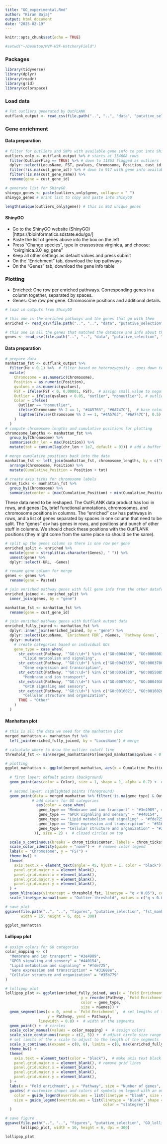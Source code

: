 ```yaml
---
title: "GO_experimental.Rmd"
author: "Kiran Bajaj"
output: html_document
date: "2025-02-19"
---
```


```r
knitr::opts_chunk$set(echo = TRUE)
```

```r
#setwd("~/Desktop/MVP-H2F-HatcheryField")
```

### Packages

```r

library(tidyverse)
library(dplyr)
library(readr)
library(grid)
library(colorspace)

```

### Load data

```r

# Fst outliers generated by OutFLANK
outflank_output <- read_csv(file.path("..", "..", "data", "putative_selection", "outflank_results.csv"))

```

### Gene enrichment

#### Data preparation

```r

# filter for outliers and SNPs with available gene info to put into ShinyGO
outliers_only <- outflank_output %>% # starts at 154608 rows
  filter(OutlierFlag == TRUE) %>% # down to 11863 flagged as outliers
  dplyr::select(LocusName, FST, pvalues, Chromosome, Position, cust_id, cust_gene_id, cust_gene_name) %>%
  filter(!is.na(cust_gene_id)) %>% # down to 917 with gene info available
  filter(!is.na(cust_gene_name)) %>%
  rename(gene = cust_gene_id)

# generate list for ShinyGO
shinygo_genes <- paste(outliers_only$gene, collapse = " ")
shinygo_genes # print list to copy and paste into ShinyGO

length(unique(outliers_only$gene)) # this is 862 unique genes

```

#### ShinyGO

- Go to the ShinyGO website (ShinyGO)[https://bioinformatics.sdstate.edu/go/]
- Paste the list of genes above into the box on the left
- Press "Change species", type in crassostrea virginica, and choose: "cvirginica.3.0_eg_gene"
- Keep all other settings as default values and press submit
- On the "Enrichment" tab, download the top pathways
- On the "Genes" tab, download the gene info table

### Plotting

- Enriched: One row per enriched pathways. Corresponding genes in a column together, separated by spaces.
- Genes: One row per gene. Chromosome positions and additional details.

```r

# load in outputs from ShinyGO

# this one is the enriched pathways and the genes that go with them
enriched <- read_csv(file.path("..", "..", "data", "putative_selection", "shinyGO_enriched.csv"))

# this one is all the genes that matched the database and info about them
genes <- read_csv(file.path("..", "..", "data", "putative_selection", "shinyGO_genes.csv"))


```

#### Data preparation

```r

# prepare data
manhattan_fst <- outflank_output %>%
  filter(He > 0.1) %>%  # filter based on heterozygosity - goes down to 151340 SNPs
  mutate(
    Chromosome = as.numeric(Chromosome),
    Position = as.numeric(Position),
    qvalues = as.numeric(qvalues),
    FST = ifelse(FST < 0, 0.00001, FST),  # assign small value to negative FST
    Outlier = ifelse(qvalues < 0.05, "outlier", "nonoutlier"), # outliers are designated with q values 
    Color = ifelse(
      Outlier == "nonoutlier",
      ifelse(Chromosome %% 2 == 1, "#4A5763", "#6A747C"),  # base color
      lighten(ifelse(Chromosome %% 2 == 1, "#4A5763", "#6A747C"), 0.5) # lighten for outliers
    )
  )
# compute chromosome lengths and cumulative positions for plotting
chromosome_lengths <- manhattan_fst %>%
  group_by(Chromosome) %>%
  summarise(chr_len = max(Position)) %>%
  mutate(tot = cumsum(lag(chr_len + 1e7, default = 0))) # add a buffer between chromosomes for readability

# merge cumulative positions back into the data
manhattan_fst <- left_join(manhattan_fst, chromosome_lengths, by = c("Chromosome" = "Chromosome")) %>%
  arrange(Chromosome, Position) %>%
  mutate(Cumulative_Position = Position + tot)

# create axis ticks for chromosome labels
chrom_ticks <- manhattan_fst %>%
  group_by(Chromosome) %>%
  summarize(center = (max(Cumulative_Position) + min(Cumulative_Position)) / 2)

```

These data need to be reshaped. The OutFLANK data product has loci in rows, and genes IDs, brief functional annotations, chromosomes, and chromosome positions in columns. The "enriched" csv has pathways in rows, and a list of genes separated by spaces in one column that need to be split. The "genes" csv has genes in rows, and positions and bunch of other stuff in columns. We should check these positions with the OutFLANK positions (they might come from the same place so should be the same). 

```r

# split up the genes column so there is one row per gene
enriched_split <- enriched %>%
  mutate(gene = strsplit(as.character(Genes), " ")) %>%
  unnest(gene) %>%
  dplyr::select(-URL, -Genes)

# rename gene column for merge
genes <- genes %>%
  rename(gene = Pasted)

# join enriched pathway genes with full gene info from the other dataframe
enriched_joined <- enriched_split %>%
  inner_join(genes, by = "gene")

manhattan_fst <- manhattan_fst %>%
  rename(gene = cust_gene_id)

# join enriched pathway genes with Outflank output data
enriched_fully_joined <- manhattan_fst %>%
  dplyr::inner_join(enriched_joined, by = "gene") %>%
  dplyr::select(LocusName, `Enrichment FDR`, nGenes, `Pathway Genes`, `Fold Enrichment`, Pathway) %>%
  dplyr::mutate(
    # create categories based on individual GOs
    gene_type = case_when(
      str_extract(Pathway, "^GO:\\d+") %in% c("GO:0004806", "GO:0008083") ~ 
        "Lipid metabolism and signaling", 
      str_extract(Pathway, "^GO:\\d+") %in% c("GO:0043565", "GO:0003700", "GO:0006355") ~ 
        "Gene expression and transcription",
      str_extract(Pathway, "^GO:\\d+") %in% c("GO:0034220", "GO:0055085", "GO:0098655") ~ 
        "Membrane and ion transport",
      str_extract(Pathway, "^GO:\\d+") %in% c("GO:0007601", "GO:0004930", "GO:0007186") ~ 
        "GPCR signaling and sensory",
      str_extract(Pathway, "^GO:\\d+") %in% c("GO:0016021", "GO:0016020", "GO:0031012") ~ 
        "Cellular structure and organization",
      TRUE ~ "Other"
    )
  )
```

#### Manhattan plot

```r

# this is all the data we need for the manhattan plot
merged_manhattan <- manhattan_fst %>%
  left_join(enriched_fully_joined, by = "LocusName") # merge

# calculate where to draw the outlier cutoff line
threshold_fst <- min(merged_manhattan$FST[merged_manhattan$qvalues < 0.05], na.rm = TRUE)

# plotting
ggplot_manhattan <- ggplot(merged_manhattan, aes(x = Cumulative_Position, y = FST)) +
  
  # first layer: default points (background)
  geom_point(aes(color = Color), size = 1, shape = 1, alpha = 0.7) +  # slight transparency, open circles
  
  # second layer: highlighted points (foreground)
  geom_point(data = merged_manhattan %>% filter(!is.na(gene_type) & Outlier == "outlier"), 
            # add colors for GO categories
              aes(color = case_when(
               gene_type == "Membrane and ion transport" ~ "#3e4989", # color by gene type
               gene_type == "GPCR signaling and sensory" ~ "#440154", 
               gene_type == "Lipid metabolism and signaling" ~ "#fde725",  
               gene_type == "Gene expression and transcription" ~ "#31688e",
               gene_type == "Cellular structure and organization" ~ "#35b779", 
             )), size = 2) +  # closed circles on top

  scale_x_continuous(breaks = chrom_ticks$center, labels = chrom_ticks$Chromosome) +
  scale_color_identity(guide = "none") +  # remove color legend
  labs(x = "Chromosome", y = "FST") +
  theme_bw() +
  theme(
    axis.text.x = element_text(angle = 45, hjust = 1, color = "black"),
    panel.grid.major.x = element_blank(),
    panel.grid.minor.x = element_blank(),
    panel.grid.major.y = element_blank(), 
    panel.grid.minor.y = element_blank(), 
  ) +
  geom_hline(aes(yintercept = threshold_fst, linetype = "q < 0.05"), color = "black") +
  scale_linetype_manual(name = "Outlier threshold", values = c("q < 0.05" = "dashed"))

# save plot
ggsave(file.path("..", "..", "figures", "putative_selection", "fst_manhattan_plot.jpg"), ggplot_manhattan, 
       width = 15, height = 6, dpi = 300)

ggplot_manhattan

```

#### Lollipop plot

```r

# assign colors for GO categories
color_mapping <- c(
  "Membrane and ion transport" = "#3e4989",
  "GPCR signaling and sensory" = "#440154",
  "Lipid metabolism and signaling" = "#fde725",
  "Gene expression and transcription" = "#31688e",
  "Cellular structure and organization" = "#35b779"  
)

# lollipop plot
lollipop_plot <- ggplot(enriched_fully_joined, aes(x = `Fold Enrichment`, 
                                  y = reorder(Pathway, `Fold Enrichment`), 
                                  color = gene_type, 
                                  size = nGenes)) +
  geom_segment(aes(x = 0, xend = `Fold Enrichment`,  # set lengths of the segments
                   y = Pathway, yend = Pathway), 
               linewidth = 0.8) +  # width of the segments
  geom_point() +  # circles
  scale_color_manual(values = color_mapping) +  # assign colors
  scale_size_continuous(range = c(2, 5)) +  # adjust circle size range
  # set limits of the x scale to adjust to the length of the segments
  scale_x_continuous(expand = c(0, 0), limits = c(0, max(enriched_fully_joined$`Fold Enrichment`) * 1.1)) +  
  theme_bw() +
  theme( 
    axis.text = element_text(color = "black"),  # make axis text black
    panel.grid.major.x = element_blank(), # remove grid lines
    panel.grid.minor.x = element_blank(),
    panel.grid.major.y = element_blank(), 
    panel.grid.minor.y = element_blank(), 
  ) +
  labs(x = "Fold enrichment", y = "Pathway", size = "Number of genes", color = "Gene type") +
  guides( # customize shapes and colors of symbols on legend with an override
    color = guide_legend(override.aes = list(linetype = "blank", size = 3)),  
    size = guide_legend(override.aes = list(linetype = "blank", shape = 21, fill = "slategrey",
                                            color = "slategrey"))  
  )

# save figure
ggsave(file.path("..", "..", "figures", "putative_selection", "GO_lollipop_plot.jpg"), 
       lollipop_plot, width = 10, height = 6, dpi = 300)

lollipop_plot

```